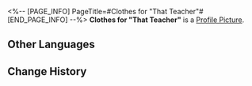 <%-- [PAGE_INFO]
PageTitle=#Clothes for "That Teacher"#
[END_PAGE_INFO] --%>
{{Item Infobox
|id          = 140189
|image       = Item Clothes for That Teacher.png
|type        = Mission Item
|invCategory = Missions
|rarity      = 3
|effect      = 
|description = A silly teacher forgot to wear clothes when he left in the morning. Go give him these clothes.
}}
'''Clothes for "That Teacher"''' is a [[Profile Picture]].

==Other Languages==
{{Other Languages
|en   = Clothes for "That Teacher"
|zhs  = 「那位老师」的衣服
|zht  = 「那位老師」的衣服
|ja   = 「あの先生」の服
|ko   = 그 「선생」의 옷
|es   = Ropa para "ese profesor"
|fr   = Des vêtements pour « un certain professeur »
|ru   = Одежда того самого учителя
|th   = เสื้อผ้าของ "อาจารย์ท่านนั้น"
|vi   = Quần Áo Của "Người Thầy"
|de   = Kleidung für „den Lehrer“
|id   = Pakaian "Guru Itu"
|pt   = Roupas para "Aquele Professor"
}}

==Change History==
{{Change History|1.0}}